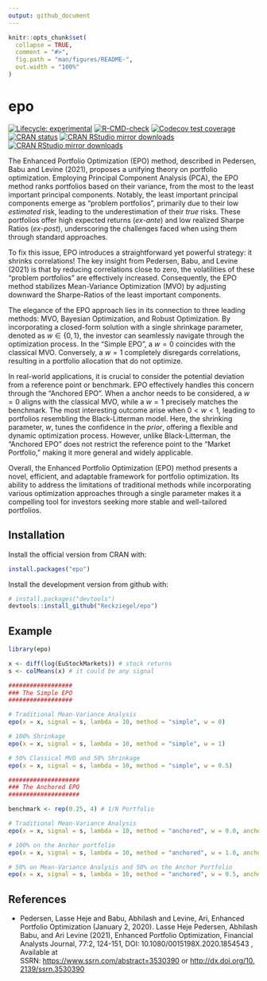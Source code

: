 ```yaml
---
output: github_document
---
```


<!-- README.md is generated from README.Rmd. Please edit that file -->

```r
knitr::opts_chunk$set(
  collapse = TRUE,
  comment = "#>",
  fig.path = "man/figures/README-",
  out.width = "100%"
)
```

# epo

<!-- badges: start -->

[![Lifecycle: experimental](https://img.shields.io/badge/lifecycle-experimental-orange.svg)](https://lifecycle.r-lib.org/articles/stages.html#experimental) [![R-CMD-check](https://github.com/Reckziegel/epo/actions/workflows/R-CMD-check.yaml/badge.svg)](https://github.com/Reckziegel/epo/actions/workflows/R-CMD-check.yaml) [![Codecov test coverage](https://codecov.io/gh/Reckziegel/epo/branch/main/graph/badge.svg)](https://app.codecov.io/gh/Reckziegel/epo?branch=main) [![CRAN status](https://www.r-pkg.org/badges/version/epo)](https://CRAN.R-project.org/package=epo)
[![CRAN RStudio mirror downloads](https://cranlogs.r-pkg.org/badges/grand-total/epo?color=blue)](https://r-pkg.org/pkg/epo)
[![CRAN RStudio mirror downloads](https://cranlogs.r-pkg.org/badges/last-month/epo?color=blue)](https://r-pkg.org/pkg/epo)

<!-- badges: end -->

The Enhanced Portfolio Optimization (EPO) method, described in Pedersen, Babu and Levine (2021), proposes a unifying theory on portfolio optimization. Employing Principal Component Analysis (PCA), the EPO method ranks portfolios based on their variance, from the most to the least important principal components. Notably, the least important principal components emerge as "problem portfolios", primarily due to their low *estimated* risk, leading to the underestimation of their *true* risks. These portfolios offer high expected returns (*ex-ante*) and low realized Sharpe Ratios (*ex-post*), underscoring the challenges faced when using them through standard approaches.

To fix this issue, EPO introduces a straightforward yet powerful strategy: it shrinks correlations! The key insight from Pedersen, Babu, and Levine (2021) is that by reducing correlations close to zero, the volatilities of these "problem portfolios" are effectively increased. Consequently, the EPO method stabilizes Mean-Variance Optimization (MVO) by adjusting downward the Sharpe-Ratios of the least important components.

The elegance of the EPO approach lies in its connection to three leading methods: MVO, Bayesian Optimization, and Robust Optimization. By incorporating a closed-form solution with a single shrinkage parameter, denoted as $w \in \{0, 1\}$, the investor can seamlessly navigate through the optimization process. In the "Simple EPO", a $w=0$ coincides with the classical MVO. Conversely, a $w=1$ completely disregards correlations, resulting in a portfolio allocation that do not optimize.

In real-world applications, it is crucial to consider the potential deviation from a reference point or benchmark. EPO effectively handles this concern through the "Anchored EPO". When a anchor needs to be considered, a $w=0$ aligns with the classical MVO, while a $w=1$ precisely matches the benchmark. The most interesting outcome arise when $0 < w < 1$, leading to portfolios resembling the Black-Litterman model. Here, the shrinking parameter, $w$, tunes the confidence in the *prior*, offering a flexible and dynamic optimization process. However, unlike Black-Litterman, the "Anchored EPO" does not restrict the reference point to the "Market Portfolio," making it more general and widely applicable.

Overall, the Enhanced Portfolio Optimization (EPO) method presents a novel, efficient, and adaptable framework for portfolio optimization. Its ability to address the limitations of traditional methods while incorporating various optimization approaches through a single parameter makes it a compelling tool for investors seeking more stable and well-tailored portfolios.

## Installation

Install the official version from CRAN with:

``` r
install.packages("epo")
```

Install the development version from github with:

``` r
# install.packages("devtools")
devtools::install_github("Reckziegel/epo")
```

## Example

```r
library(epo)

x <- diff(log(EuStockMarkets)) # stock returns
s <- colMeans(x) # it could be any signal 

##################
### The Simple EPO
##################

# Traditional Mean-Variance Analysis
epo(x = x, signal = s, lambda = 10, method = "simple", w = 0)

# 100% Shrinkage
epo(x = x, signal = s, lambda = 10, method = "simple", w = 1)

# 50% Classical MVO and 50% Shrinkage
epo(x = x, signal = s, lambda = 10, method = "simple", w = 0.5)

####################
### The Anchored EPO 
####################

benchmark <- rep(0.25, 4) # 1/N Portfolio

# Traditional Mean-Variance Analysis
epo(x = x, signal = s, lambda = 10, method = "anchored", w = 0.0, anchor = benchmark)

# 100% on the Anchor portfolio
epo(x = x, signal = s, lambda = 10, method = "anchored", w = 1.0, anchor = benchmark)

# 50% on Mean-Variance Analysis and 50% on the Anchor Portfolio
epo(x = x, signal = s, lambda = 10, method = "anchored", w = 0.5, anchor = benchmark)
```

## References

-   Pedersen, Lasse Heje and Babu, Abhilash and Levine, Ari, Enhanced Portfolio Optimization (January 2, 2020). Lasse Heje Pedersen, Abhilash Babu, and Ari Levine (2021), Enhanced Portfolio Optimization, Financial Analysts Journal, 77:2, 124-151, DOI: 10.1080/0015198X.2020.1854543 , Available at SSRN: <https://www.ssrn.com/abstract=3530390> or [http://dx.doi.org/10.2139/ssrn.3530390](https://dx.doi.org/10.2139/ssrn.3530390)
